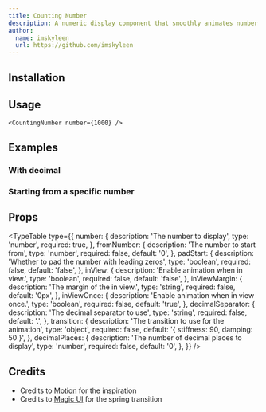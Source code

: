 ```yaml
---
title: Counting Number
description: A numeric display component that smoothly animates number changes with a counting animation.
author:
  name: imskyleen
  url: https://github.com/imskyleen
---
```


<ComponentPreview name="counting-number-demo" />

## Installation

<ComponentInstallation name="counting-number" />

## Usage

```tsx
<CountingNumber number={1000} />
```

## Examples

### With decimal

<ComponentPreview name="counting-number-decimal-demo" />

### Starting from a specific number

<ComponentPreview name="counting-from-number-demo" />

## Props

<TypeTable
  type={{
    number: {
      description: 'The number to display',
      type: 'number',
      required: true,
    },
    fromNumber: {
      description: 'The number to start from',
      type: 'number',
      required: false,
      default: '0',
    },
    padStart: {
      description: 'Whether to pad the number with leading zeros',
      type: 'boolean',
      required: false,
      default: 'false',
    },
    inView: {
      description: 'Enable animation when in view.',
      type: 'boolean',
      required: false,
      default: 'false',
    },
    inViewMargin: {
      description: 'The margin of the in view.',
      type: 'string',
      required: false,
      default: '0px',
    },
    inViewOnce: {
      description: 'Enable animation when in view once.',
      type: 'boolean',
      required: false,
      default: 'true',
    },
    decimalSeparator: {
      description: 'The decimal separator to use',
      type: 'string',
      required: false,
      default: '.',
    },
    transition: {
      description: 'The transition to use for the animation',
      type: 'object',
      required: false,
      default: '{ stiffness: 90, damping: 50 }',
    },
    decimalPlaces: {
      description: 'The number of decimal places to display',
      type: 'number',
      required: false,
      default: '0',
    },
  }}
/>

## Credits

- Credits to [Motion](https://examples.motion.dev/react/html-content) for the inspiration
- Credits to [Magic UI](https://magicui.design/docs/components/number-ticker) for the spring transition
